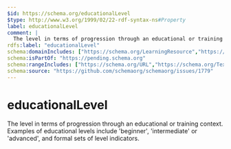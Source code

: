 ```yaml
---
$id: https://schema.org/educationalLevel
$type: http://www.w3.org/1999/02/22-rdf-syntax-ns#Property
label: educationalLevel
comment: |
  The level in terms of progression through an educational or training context. Examples of educational levels include 'beginner', 'intermediate' or 'advanced', and formal sets of level indicators.
rdfs:label: "educationalLevel"
schema:domainIncludes: ["https://schema.org/LearningResource","https://schema.org/CreativeWork","https://schema.org/EducationEvent","https://schema.org/EducationalOccupationalCredential"]
schema:isPartOf: "https://pending.schema.org"
schema:rangeIncludes: ["https://schema.org/URL","https://schema.org/Text","https://schema.org/DefinedTerm"]
schema:source: "https://github.com/schemaorg/schemaorg/issues/1779"
---
```


# educationalLevel

The level in terms of progression through an educational or training context. Examples of educational levels include 'beginner', 'intermediate' or 'advanced', and formal sets of level indicators.

